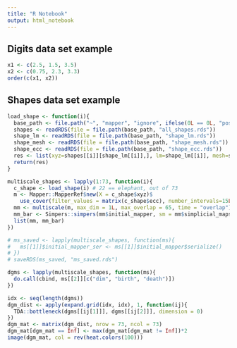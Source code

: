 ```yaml
---
title: "R Notebook"
output: html_notebook
---
```


## Digits data set example 
```r


x1 <- c(2.5, 1.5, 3.5)
x2 <- c(0.75, 2.3, 3.3)
order(c(x1, x2))

```



## Shapes data set example
```r
load_shape <- function(i){
  base_path <- file.path("~", "mapper", "ignore", ifelse(0L == 0L, "poses", "shapes"))
  shapes <- readRDS(file = file.path(base_path, "all_shapes.rds"))
  shape_lm <- readRDS(file = file.path(base_path, "shape_lm.rds"))
  shape_mesh <- readRDS(file = file.path(base_path, "shape_mesh.rds"))
  shape_ecc <- readRDS(file = file.path(base_path, "shape_ecc.rds"))
  res <- list(xyz=shapes[[i]][shape_lm[[i]],], lm=shape_lm[[i]], mesh=shape_mesh[[i]], ecc=shape_ecc[[i]])
  return(res)
}

multiscale_shapes <- lapply(1:73, function(i){
  c_shape <- load_shape(i) # 22 == elephant, out of 73 
  m <- Mapper::MapperRef$new(X = c_shape$xyz)$
    use_cover(filter_values = matrix(c_shape$ecc), number_intervals=15L, percent_overlap=0)
  mm <- multiscale(m, max_dim = 1L, max_overlap = 65, time = "overlap")
  mm_bar <- Simpers::simpers(mm$initial_mapper, sm = mm$simplicial_maps)
  list(mm, mm_bar)
})

# ms_saved <- lapply(multiscale_shapes, function(ms){
#   ms[[1]]$initial_mapper_ser <- ms[[1]]$initial_mapper$serialize()
# })
# saveRDS(ms_saved, "ms_saved.rds")

dgms <- lapply(multiscale_shapes, function(ms){
  do.call(cbind, ms[[2]][c("dim", "birth", "death")])
})

idx <- seq(length(dgms))
dgm_dist <- apply(expand.grid(idx, idx), 1, function(ij){
  TDA::bottleneck(dgms[[ij[1]]], dgms[[ij[2]]], dimension = 0)
})
dgm_mat <- matrix(dgm_dist, nrow = 73, ncol = 73)
dgm_mat[dgm_mat == Inf] <- max(dgm_mat[dgm_mat != Inf])*2
image(dgm_mat, col = rev(heat.colors(100)))

```

```r

```

